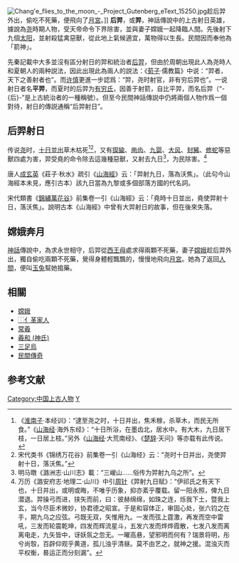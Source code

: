 [[Image:Chang'e_flies_to_the_moon_-_Project_Gutenberg_eText_15250.jpg|thumb]]趁后羿外出，偷吃不死藥，便飛向了[[月宮|月宮]]。]]
'''后羿'''，或'''羿'''，神話傳說中的上古射日英雄，據說為[[尧|尧]]時期人物，受天帝命令下界除害，並與妻子嫦娥一起降臨人間。先後射下九個[[太阳|太阳]]，並射殺猛禽惡獸，從此地上氣候適宜，萬物得以生長。民間因而奉他為「箭神」。

先秦記載中大多並沒有區分射日的羿和統治者[[后羿_(夏朝)|后羿]]，但由於周朝出現此人為尧時人和夏朝人的兩种説法，因此出現此為兩人的説法：《[[荀子|荀子]]·儒教篇》中说：“羿者，天下之善射者也”。而[[许慎|许慎]]更進一步認爲：“羿，尧时射官，非有穷后羿也”。一说射日者名'''平羿'''，而夏时的后羿为[[有穷氏|有穷氏]]，因善于射箭，自比平羿，而名后羿（“-{后}-”是上古統治者的一種稱號）。但至今民間神話傳説中仍將兩個人物作爲一個對待，射日的傳説通稱“后羿射日”。

== 后羿射日 ==
传说[[尧|尧]]时，[[十日並出|十日並出]]草木枯死<ref>《[[淮南子|淮南子]]·本经训》：“逮至尧之时，十日并出，焦禾稼，杀草木，而民无所食。”《[[山海经|山海经]]·海外东经》：“十日所浴，在墨齿北，居水中。有大木，九日居下枝，一日居上枝。”另外《[[山海经|山海经]]·大荒南经》、《[[楚辞|楚辞]]·天问》等亦载有此传说。</ref><ref>宋代类书《锦绣万花谷》前集卷一引《山海经》云：“尧时十日并出，尧使羿射十日，落沃焦。”</ref>，又有[[猰貐|猰貐]]、[[鑿齒_(傳說生物)|凿齿]]、[[九婴|九婴]]、[[大風_(神)|大风]]、[[封豨|封豨]]、[[修蛇|修蛇]]等惡獸四處为害，羿受堯的命令除去這幾種惡獸，又射去九日<ref>明马暾《潞洲志·山川志》載：“三嵕山……俗传为羿射九乌之所”。</ref>，为民除害。<ref>万历《潞安府志·地理二·山川》中引[[周针|周针]]《羿射九日赋》：“伊祁氏之有天下也，十日并出，或明或晦，不唯乎历象，抑亦紊乎覆载。留一阳永照，俾九日潜退。羿操弓而进，挟矢而前，曰：彼赫绵绵，如珠之连，烁我下土，暨我上玄，当今尽臣术微妙，协君德之昭宣。于是和容体正，审固心处，张六钧之在手，期九乌之应弦。弓既无双，矢惟用九。一发而弦上霆激，再发而空中雷吼，三发而轮震乾坤，四发而辉流星斗，五发六发而烨烨霞散，七发八发而离离电走，九矢皆中，讶妖氛之忽无。一曜高悬，望邪明而何有？瑞景将明，彤兮尚彀，百辟仰观乎黄道，孤儿浊乎清昼。莫不由艺之，就神之援。混浊灭而平权衡，晷运正而分刻漏”。</ref>

唐人[[成玄英|成玄英]]《莊子·秋水》疏引《[[山海經|山海經]]》云：「羿射九日，落為沃焦」。（此句今山海經本未見，應引古本）該九日當為九黎或多個部落方國的代名詞。

宋代類書《[[錦繡萬花谷|錦繡萬花谷]]》前集卷一引《山海經》云：「堯時十日並出，堯使羿射十日，落沃焦」。說明古本《山海經》中曾有大羿射日的故事，但在後來失落。

== 嫦娥奔月 ==
{{main|嫦娥奔月}}
[[神話|神話]]傳說中，為求永世相守，后羿從[[西王母|西王母]]處求得兩顆不死藥，妻子[[嫦娥|嫦娥]]趁后羿外出，獨自偷吃兩顆不死藥，覺得身體輕飄飄的，慢慢地飛向[[月宮|月宮]]。她為了返回[[人間|人間]]，便叫[[玉兔|玉兔]]幫她搗藥。

== 相關 ==
*[[嫦娥|嫦娥]]
*[[⿰亻革家人|⿰亻革家人]]
*[[常羲|常羲]]
*[[羲和_(神氏)|羲和 (神氏)]]
*[[三足烏|三足烏]]
*[[民間傳奇|民間傳奇]]

== 参考文献 ==
{{Reflist}}

{{中國神話}}
[[Category:中国上古人物|Category:中国上古人物]]
[[Category:东夷人|Y]]